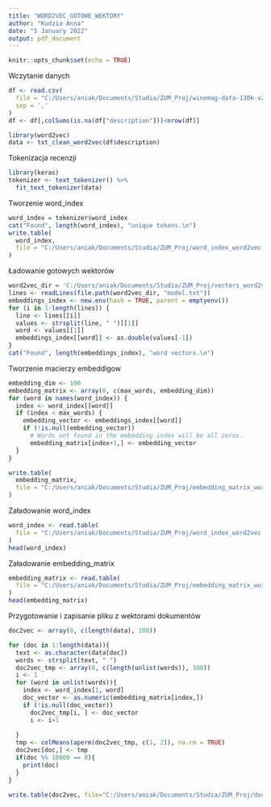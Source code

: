 ---
title: "WORD2VEC_GOTOWE_WEKTORY"
author: "Kudzia Anna"
date: "5 January 2022"
output: pdf_document
---

```{r setup, include=FALSE}
knitr::opts_chunk$set(echo = TRUE)
```


Wczytanie danych
```{r}
df <- read.csv(
  file = "C:/Users/aniak/Documents/Studia/ZUM_Proj/winemag-data-130k-v2.csv",
  sep = ','
)
df <- df[,colSums(is.na(df["description"]))<nrow(df)]

library(word2vec)
data <- txt_clean_word2vec(df$description)
```


Tokenizacja recenzji
```{r}
library(keras)
tokenizer <- text_tokenizer() %>% 
  fit_text_tokenizer(data)
```

Tworzenie word_index
```{r}
word_index = tokenizer$word_index
cat("Found", length(word_index), "unique tokens.\n")
write.table(
  word_index,
  file = "C:/Users/aniak/Documents/Studia/ZUM_Proj/word_index_word2vec.txt"
)
```


Ładowanie gotowych wektorów
```{r}
word2vec_dir = 'C:/Users/aniak/Documents/Studia/ZUM_Proj/vectors_word2vec'
lines <- readLines(file.path(word2vec_dir, "model.txt"))
embeddings_index <- new.env(hash = TRUE, parent = emptyenv())
for (i in 1:length(lines)) {
  line <- lines[[i]]
  values <- strsplit(line, " ")[[1]]
  word <- values[[1]]
  embeddings_index[[word]] <- as.double(values[-1])
}
cat("Found", length(embeddings_index), "word vectors.\n")

```


Tworzenie macierzy embeddigow
```{r}
embedding_dim <- 100
embedding_matrix <- array(0, c(max_words, embedding_dim))
for (word in names(word_index)) {
  index <- word_index[[word]]
  if (index < max_words) {
    embedding_vector <- embeddings_index[[word]]
    if (!is.null(embedding_vector))
      # Words not found in the embedding index will be all zeros.
      embedding_matrix[index+1,] <- embedding_vector
  }
}

write.table(
  embedding_matrix,
  file = "C:/Users/aniak/Documents/Studia/ZUM_Proj/embedding_matrix_word2vec.txt"
)
```

Załadowanie word_index
```{r}
word_index <- read.table(
  file = "C:/Users/aniak/Documents/Studia/ZUM_Proj/word_index_word2vec.txt"
)
head(word_index)
```

Załadowanie embedding_matrix
```{r}
embedding_matrix <- read.table(
  file = "C:/Users/aniak/Documents/Studia/ZUM_Proj/embedding_matrix_word2vec.txt"
)
head(embedding_matrix)
```

Przygotowanie i zapisanie pliku z wektorami dokumentów
```{r}
doc2vec <- array(0, c(length(data), 100))

for (doc in 1:length(data)){
  text <- as.character(data[doc])
  words <- strsplit(text, " ")
  doc2vec_tmp <- array(0, c(length(unlist(words)), 100))
  i <- 1
  for (word in unlist(words)){
    index <- word_index[1, word]
    doc_vector <- as.numeric(embedding_matrix[index,])
    if (!is.null(doc_vector))
      doc2vec_tmp[i, ] <- doc_vector
      i <- i+1
    
  }
  tmp <- colMeans(aperm(doc2vec_tmp, c(1, 2)), na.rm = TRUE)
  doc2vec[doc,] <- tmp
  if(doc %% 10000 == 0){
    print(doc)
  }
}

write.table(doc2vec, file="C:/Users/aniak/Documents/Studia/ZUM_Proj/doc2vec_word2vec_downloaded.txt")

```
